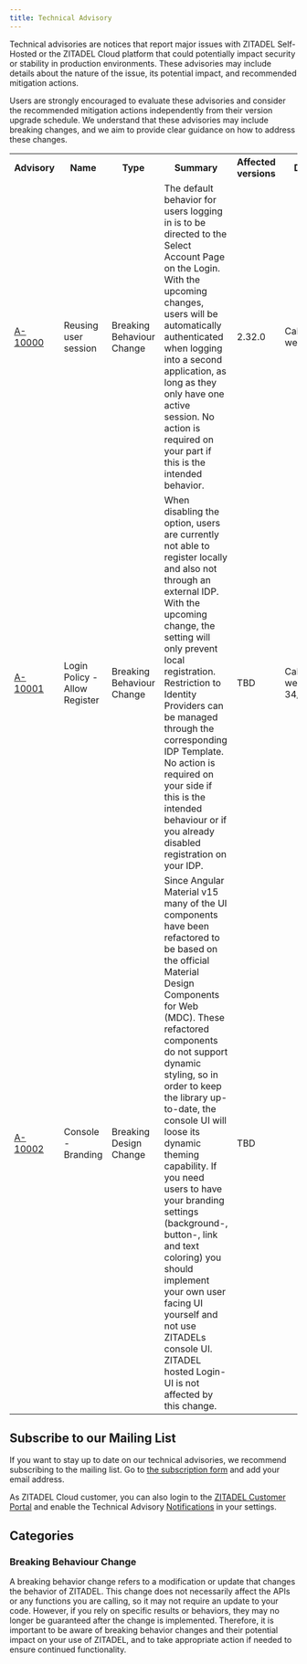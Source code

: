 ```yaml
---
title: Technical Advisory
---
```


Technical advisories are notices that report major issues with ZITADEL Self-Hosted or the ZITADEL Cloud platform that could potentially impact security or stability in production environments.
These advisories may include details about the nature of the issue, its potential impact, and recommended mitigation actions.

Users are strongly encouraged to evaluate these advisories and consider the recommended mitigation actions independently from their version upgrade schedule.
We understand that these advisories may include breaking changes, and we aim to provide clear guidance on how to address these changes.

<table>
  <tr>
    <th>Advisory</th>
    <th>Name</th>
    <th>Type</th>
    <th>Summary</th>
    <th>Affected versions</th>
    <th>Date</th>
  </tr>
  <tr>
    <td>
      <a href="./advisory/a10000">A-10000</a>
    </td>
    <td>Reusing user session</td>
    <td>Breaking Behaviour Change</td>
    <td>
      The default behavior for users logging in is to be directed to the Select
      Account Page on the Login. With the upcoming changes, users will be
      automatically authenticated when logging into a second application, as
      long as they only have one active session. No action is required on your
      part if this is the intended behavior.
    </td>
    <td>2.32.0</td>
    <td>Calendar week 32</td>
  </tr>
  <tr>
    <td>
      <a href="./advisory/a10001">A-10001</a>
    </td>
    <td>Login Policy - Allow Register</td>
    <td>Breaking Behaviour Change</td>
    <td>
      When disabling the option, users are currently not able to register
      locally and also not through an external IDP. With the upcoming change,
      the setting will only prevent local registration. Restriction to Identity
      Providers can be managed through the corresponding IDP Template. No action
      is required on your side if this is the intended behaviour or if you
      already disabled registration on your IDP.
    </td>
    <td>TBD</td>
    <td>Calendar week 34/35</td>
  </tr>
  <tr>
    <td>
      <a href="./advisory/a10002">A-10002</a>
    </td>
    <td>Console - Branding</td>
    <td>Breaking Design Change</td>
    <td>
      Since Angular Material v15 many of the UI components have been refactored
      to be based on the official Material Design Components for Web (MDC).
      These refactored components do not support dynamic styling, so in order to
      keep the library up-to-date, the console UI will loose its dynamic theming
      capability. If you need users to have your branding settings (background-,
      button-, link and text coloring) you should implement your own user
      facing UI yourself and not use ZITADELs console UI.
      ZITADEL hosted Login-UI is not affected by this change.
    </td>
    <td>TBD</td>
  </tr>
</table>

## Subscribe to our Mailing List

If you want to stay up to date on our technical advisories, we recommend subscribing to the mailing list.
Go to <a href="https://zitadel.com/technical-advisory">the subscription form</a> and add your email address.

As ZITADEL Cloud customer, you can also login to the <a href="https://zitadel.cloud">ZITADEL Customer Portal</a> and enable the Technical Advisory <a href="https://zitadel.cloud/admin/notifications">Notifications</a> in your settings.

## Categories

### Breaking Behaviour Change

A breaking behavior change refers to a modification or update that changes the behavior of ZITADEL.
This change does not necessarily affect the APIs or any functions you are calling, so it may not require an update to your code.
However, if you rely on specific results or behaviors, they may no longer be guaranteed after the change is implemented.
Therefore, it is important to be aware of breaking behavior changes and their potential impact on your use of ZITADEL, and to take appropriate action if needed to ensure continued functionality.
